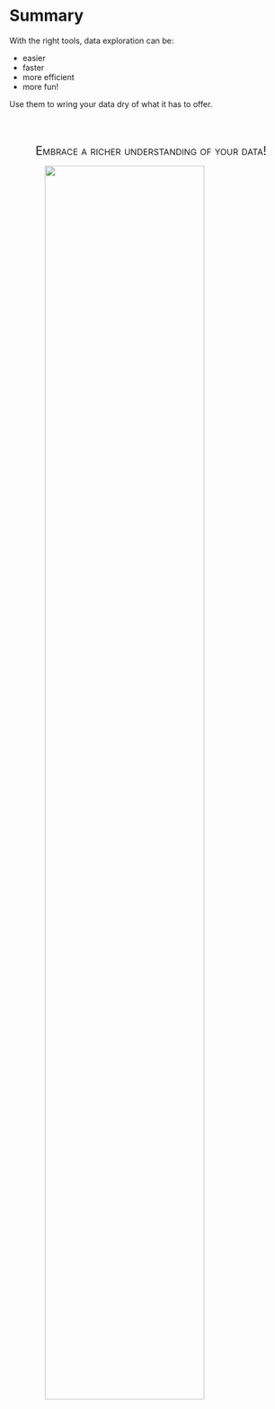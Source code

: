 # Summary

With the right tools, data exploration can be: 

- easier
- faster
- more efficient
- more fun!

Use them to wring your data dry of what it has to offer.

<br><br>

<div style="font-variant:small-caps; font-size:150%; text-align:center", class='emph'>Embrace a richer understanding of your data!</div>


<img src="img/nineteeneightyR.png" style="display:block; margin: 0 auto; width:75%"><br>